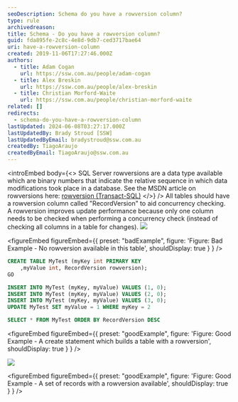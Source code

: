 ```yaml
---
seoDescription: Schema do you have a rowversion column?
type: rule
archivedreason:
title: Schema - Do you have a rowversion column?
guid: fda895fe-2c8c-4e8d-9db7-ced3717bae64
uri: have-a-rowversion-column
created: 2019-11-06T17:27:46.000Z
authors:
  - title: Adam Cogan
    url: https://ssw.com.au/people/adam-cogan
  - title: Alex Breskin
    url: https://ssw.com.au/people/alex-breskin
  - title: Christian Morford-Waite
    url: https://ssw.com.au/people/christian-morford-waite
related: []
redirects:
  - schema-do-you-have-a-rowversion-column
lastUpdated: 2024-06-08T03:27:17.000Z
lastUpdatedBy: Brady Stroud [SSW]
lastUpdatedByEmail: bradystroud@ssw.com.au
createdBy: TiagoAraujo
createdByEmail: TiagoAraujo@ssw.com.au
---
```


<introEmbed
  body={<>
SQL Server rowversions are a data type available which are binary numbers that indicate the relative sequence in which data modifications took place in a database. See the MSDN article on rowversions here: [rowversion (Transact-SQL)](https://docs.microsoft.com/en-us/sql/t-sql/data-types/rowversion-transact-sql?view=sql-server-ver15&WT.mc_id=DP-MVP-33518)
  </>}
/>
All tables should have a rowversion column called "RecordVersion" to aid concurrency checking. A rowversion improves update performance because only one column needs to be checked when performing a concurrency check (instead of checking all columns in a table for changes).
![](/uploads/rules/have-a-rowversion-column/NoRowversionOnTable.png)

<figureEmbed figureEmbed={{
  preset: "badExample",
  figure: 'Figure: Bad Example - No rowversion available in this table',
  shouldDisplay: true
} } />


```sql
CREATE TABLE MyTest (myKey int PRIMARY KEY
    ,myValue int, RecordVersion rowversion);
GO

INSERT INTO MyTest (myKey, myValue) VALUES (1, 0);
INSERT INTO MyTest (myKey, myValue) VALUES (2, 0);
INSERT INTO MyTest (myKey, myValue) VALUES (3, 0);
UPDATE MyTest SET myValue = 1 WHERE myKey = 2

SELECT * FROM MyTest ORDER BY RecordVersion DESC
```

<figureEmbed figureEmbed={{
  preset: "goodExample",
  figure: 'Figure: Good Example - A create statement which builds a table with a rowversion',
  shouldDisplay: true
} } />


![](/uploads/rules/have-a-rowversion-column/RecordsWithRowversion.jpg)

<figureEmbed figureEmbed={{
  preset: "goodExample",
  figure: 'Figure: Good Example - A set of records with a rowversion available',
  shouldDisplay: true
} } />
